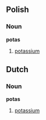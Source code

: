 == Polish ==
=== Noun ===
'''potas'''
#[[potassium]]

== Dutch ==
=== Noun ===
'''potas'''
#[[potassium]]